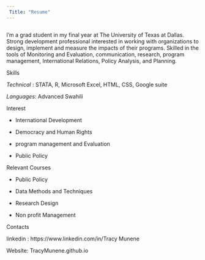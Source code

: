 ---
 Title: "Resume"
---

```{}
```

I'm a grad student in my final year at The University of Texas at Dallas. Strong development professional interested in working with organizations to design, implement and measure the impacts of their programs. Skilled in the tools of Monitoring and Evaluation, communication, research, program management, International Relations, Policy Analysis, and Planning.

Skills

*Technical* : STATA, R, Microsoft Excel, HTML, CSS, Google suite

*Languages*: Advanced Swahili

Interest

-   International Development

-   Democracy and Human Rights

-   program management and Evaluation

-   Public Policy

Relevant Courses

-   Public Policy

-   Data Methods and Techniques

-   Research Design

-   Non profit Management

Contacts

linkedin : https://www.linkedin.com/in/Tracy Munene

Website: TracyMunene.github.io
